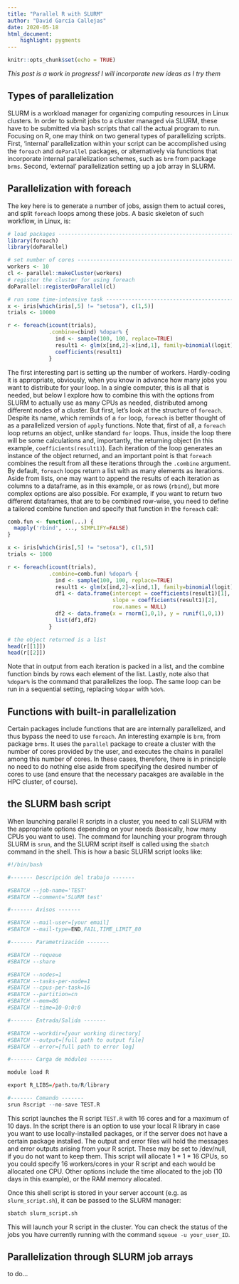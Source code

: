 ```yaml
---
title: "Parallel R with SLURM"
author: "David García Callejas"
date: 2020-05-18
html_document:
    highlight: pygments
---
```


```r
knitr::opts_chunk$set(echo = TRUE)
```

*This post is a work in progress! I will incorporate new ideas as I try them*

## Types of parallelization

SLURM is a workload manager for organizing computing resources in Linux clusters. In order to submit jobs to a cluster managed via SLURM, these have to be submitted via bash scripts that call the actual program to run. Focusing on R, one may think on two general types of parallelizing scripts. First, 'internal' parallelization within your script can be accomplished using the `foreach` and `doParallel` packages, or alternatively via functions that incorporate internal parallelization schemes, such as `brm` from package `brms`. Second, 'external' parallelization setting up a job array in SLURM.

## Parallelization with foreach

The key here is to generate a number of jobs, assign them to actual cores, and split `foreach` loops among these jobs. A basic skeleton of such workflow, in Linux, is:

```r

# load packages -----------------------------------------------------------
library(foreach)
library(doParallel)

# set number of cores -----------------------------------------------------
workers <- 10
cl <- parallel::makeCluster(workers)
# register the cluster for using foreach
doParallel::registerDoParallel(cl)

# run some time-intensive task --------------------------------------------
x <- iris[which(iris[,5] != "setosa"), c(1,5)]
trials <- 10000

r <- foreach(icount(trials), 
             .combine=cbind) %dopar% {
               ind <- sample(100, 100, replace=TRUE)
               result1 <- glm(x[ind,2]~x[ind,1], family=binomial(logit))
               coefficients(result1)
             }

```

The first interesting part is setting up the number of workers. Hardly-coding it is appropriate, obviously, when you know in advance how many jobs you want to distribute for your loop. In a single computer, this is all that is needed, but below I explore how to combine this with the options from SLURM to actually use as many CPUs as needed, distributed among different nodes of a cluster. But first, let's look at the structure of `foreach`. Despite its name, which reminds of a `for` loop, `foreach` is better thought of as a parallelized version of `apply` functions. Note that, first of all, a `foreach` loop returns an object, unlike standard `for` loops. Thus, inside the loop there will be some calculations and, importantly, the returning object (in this example, `coefficients(result1)`). Each iteration of the loop generates an instance of the object returned, and an important point is that `foreach` combines the result from all these iterations through the `.combine` argument. By default, `foreach` loops return a list with as many elements as iterations. Aside from lists, one may want to append the results of each iteration as columns to a dataframe, as in this example, or as rows (`rbind`), but more complex options are also possible. For example, if you want to return two different dataframes, that are to be combined row-wise, you need to define a tailored combine function and specify that function in the
 `foreach` call:

```r
comb.fun <- function(...) {
  mapply('rbind', ..., SIMPLIFY=FALSE)
}

x <- iris[which(iris[,5] != "setosa"), c(1,5)]
trials <- 1000

r <- foreach(icount(trials), 
             .combine=comb.fun) %dopar% {
               ind <- sample(100, 100, replace=TRUE)
               result1 <- glm(x[ind,2]~x[ind,1], family=binomial(logit))
               df1 <- data.frame(intercept = coefficients(result1)[1], 
                                 slope = coefficients(result1)[2],
                                 row.names = NULL)
               df2 <- data.frame(x = rnorm(1,0,1), y = runif(1,0,1))
               list(df1,df2)
             }

# the object returned is a list
head(r[[1]])
head(r[[2]])
```

Note that in output from each iteration is packed in a list, and the combine function binds by rows each element of the list. Lastly, note also that `%dopar%` is the command that parallelizes the loop. The same loop can be run in a sequential setting, replacing `%dopar` with `%do%`. 

## Functions with built-in parallelization

Certain packages include functions that are are internally parallelized, and thus bypass the need to use `foreach`. An interesting example is `brm`, from package `brms`. It uses the `parallel` package to create a cluster with the number of cores provided by the user, and executes the chains in parallel among this number of cores. In these cases, therefore, there is in principle no need to do nothing else aside from specifying the desired number of cores to use (and ensure that the necessary pacakges are available in the HPC cluster, of course). 

## the SLURM bash script

When launching parallel R scripts in a cluster, you need to call SLURM with the appropriate options depending on your needs (basically, how many CPUs you want to use). The command for launching your program through SLURM is `srun`, and the SLURM script itself is called using the `sbatch` command in the shell. This is how a basic SLURM script looks like:

```r
#!/bin/bash

#------- Descripción del trabajo -------

#SBATCH --job-name='TEST'
#SBATCH --comment='SLURM test'

#------- Avisos -------

#SBATCH --mail-user=[your email]
#SBATCH --mail-type=END,FAIL,TIME_LIMIT_80

#------- Parametrización -------

#SBATCH --requeue
#SBATCH --share

#SBATCH --nodes=1
#SBATCH --tasks-per-node=1
#SBATCH --cpus-per-task=16
#SBATCH --partition=cn
#SBATCH --mem=8G
#SBATCH --time=10-0:0:0

#------- Entrada/Salida -------

#SBATCH --workdir=[your working directory]
#SBATCH --output=[full path to output file]
#SBATCH --error=[full path to error log]

#------- Carga de módulos -------

module load R

export R_LIBS=/path.to/R/library

#------- Comando -------
srun Rscript --no-save TEST.R
```

This script launches the R script `TEST.R` with 16 cores and for a maximum of 10 days. In the script there is an option to use your local R library in case you want to use locally-installed packages, or if the server does not have a certain package installed. The output and error files will hold the messages and error outputs arising from your R script. These may be set to /dev/null, if you do not want to keep them. This script will allocate 1 * 1 * 16 CPUs, so you could specify 16 workers/cores in your R script and each would be allocated one CPU. Other options include the time allocated to the job (10 days in this example), or the RAM memory allocated.

Once this shell script is stored in your server account (e.g. as `slurm_script.sh`), it can be passed to the SLURM manager:

```r
sbatch slurm_script.sh
```

This will launch your R script in the cluster. You can check the status of the jobs you have currently running with the command `squeue -u your_user_ID`.

## Parallelization through SLURM job arrays

to do...
